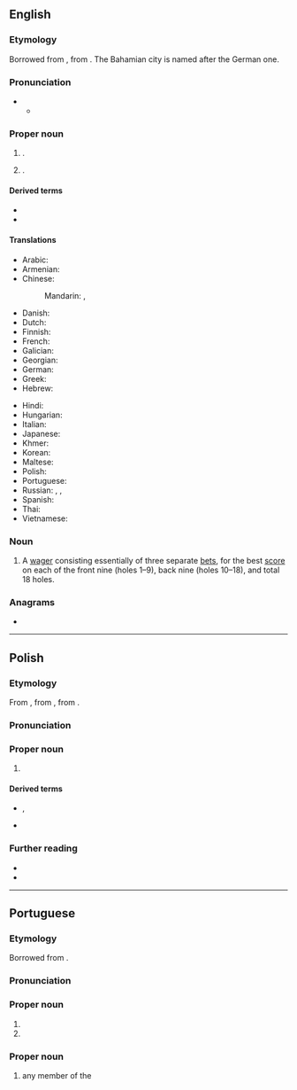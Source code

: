 ==English==
{{wikipedia}}

===Etymology===
Borrowed from {{bor|en|de|Nassau}}, from {{der|en|de|nass||wet}}. The Bahamian city is named after the German one.

===Pronunciation===
* {{IPA|en|/ˈnæsɔː/}}
** {{audio|en|LL-Q1860 (eng)-Vealhurl-Nassau.wav|Audio (UK)}}

===Proper noun===
{{en-proper noun}}

# {{place|en|city|s/Rhineland-Palatinate|c/Germany}}.
# {{place|en|capital city|c/Bahamas}}.

====Derived terms====
* {{l|en|Nassau County}}
* {{l|en|Nassuvian}}

====Translations====
{{trans-top|capital of the Bahamas}}
* Arabic: {{t|ar|نَاسَاو|f|tr=nasāw}}
* Armenian: {{t|hy|Նասաու}}
* Chinese:
*: Mandarin: {{t+|cmn|拿騷}}, {{t+|cmn|拿骚|tr=Násāo}}
* Danish: {{t|da|Nassau}}
* Dutch: {{t+|nl|Nassau}}
* Finnish: {{t|fi|Nassau}}
* French: {{t+|fr|Nassau}}
* Galician: {{t+|gl|Nassau}}
* Georgian: {{t|ka|ნასაუ}}
* German: {{t+|de|Nassau}}
* Greek: {{t|el|Νασσάου}}
* Hebrew: {{t|he|נסאו}}
{{trans-mid}}
* Hindi: {{t|hi|नासाओ|m}}
* Hungarian: {{t+|hu|Nassau}}
* Italian: {{t|it|Nassau|f}}
* Japanese: {{t|ja|ナッソー|tr=Nassō}}
* Khmer: {{t+|km|ណាស្សូ}}
* Korean: {{t|ko|^나소}}
* Maltese: {{t|mt|Nassaw}}
* Polish: {{t+|pl|Nassau|n}}
* Portuguese: {{t+|pt|Nassau}}
* Russian: {{t+|ru|На́ссау|m}}, {{t+|ru|Насса́у|m}}, {{t+|ru|На́ссо|m}}
* Spanish: {{t+|es|Nassau}}
* Thai: {{t|th|นัสซอ}}
* Vietnamese: {{t|vi|Nát-xao}}
{{trans-bottom}}

===Noun===
{{en-noun}}

# {{lb|en|golf|gambling}} A [[wager]] consisting essentially of three separate [[bet]]s, for the best [[score]] on each of the front nine (holes 1–9), back nine (holes 10–18), and total 18 holes.

===Anagrams===
* {{anagrams|en|a=aanssu|Assuan|saunas}}

----

==Polish==
{{wp|lang=pl|Nassau (Bahamy)}}

===Etymology===
From {{bor|pl|en|Nassau}}, from {{der|pl|de|Nassau}}, from {{m|de|nass}}.

===Pronunciation===
{{pl-p|a=LL-Q809 (pol)-Olaf-Nassau.wav}}

===Proper noun===
{{pl-proper noun|n|indecl=yes}}

# {{place|pl|capital city|c/Bahamas|t1=Nassau}}

====Derived terms====
* {{q|nouns}} {{l|pl|nassauczyk}}, {{l|pl|nassauka}}
* {{q|adjective}} {{l|pl|nassauski}}

===Further reading===
* {{R:pl:WSJP}}
* {{R:PWN}}

{{c|pl|Exonyms}}

----

==Portuguese==

===Etymology===
Borrowed from {{bor|pt|de|Nassau}}.

===Pronunciation===
{{pt-IPA}}

===Proper noun===
{{pt-proper noun|f}}

# {{place|pt|city|s/Rhineland-Palatinate|c/Germany|t1=Nassau}}
# {{place|pt|capital city|c/Bahamas|t1=Nassau}}

===Proper noun===
{{head|pt|proper noun|g=m|plural|Nassau|or|Nassaus}}

# any member of the {{w|House of Nassau}}